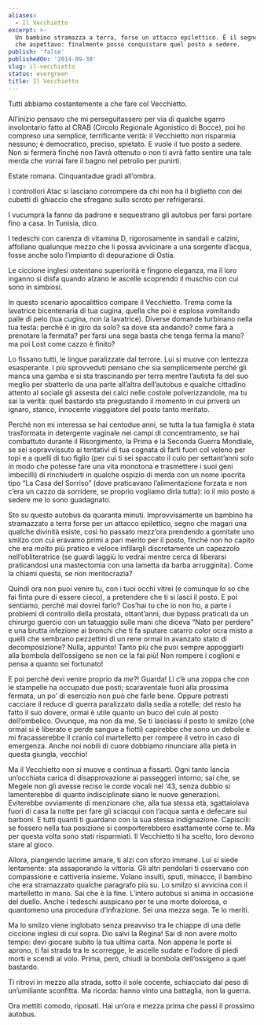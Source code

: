 ```yaml
---
aliases:
  - Il Vecchietto
excerpt: >-
  Un bambino stramazza a terra, forse un attacco epilettico. È il segno divino
  che aspettavo: finalmente posso conquistare quel posto a sedere.
publish: 'false'
publishedOn: '2014-09-30'
slug: il-vecchietto
status: evergreen
title: Il Vecchietto
---
```

Tutti abbiamo costantemente a che fare col Vecchietto.

All’inizio pensavo che mi perseguitassero per via di qualche sgarro involontario fatto al CRAB (Circolo Regionale Agonistico di Bocce), poi ho compreso una semplice, terrificante verità: il Vecchietto non risparmia nessuno; è democratico, preciso, spietato. E vuole il tuo posto a sedere. Non si fermerà finché non l’avrà ottenuto o non ti avrà fatto sentire una tale merda che vorrai fare il bagno nel petrolio per punirti.

Estate romana. Cinquantadue gradi all’ombra.

I controllori Atac si lasciano corrompere da chi non ha il biglietto con dei cubetti di ghiaccio che sfregano sullo scroto per refrigerarsi.

I vucumprà la fanno da padrone e sequestrano gli autobus per farsi portare fino a casa. In Tunisia, dico.

I tedeschi con carenza di vitamina D, rigorosamente in sandali e calzini, affollano qualunque mezzo che li possa avvicinare a una sorgente d’acqua, fosse anche solo l’impianto di depurazione di Ostia.

Le ciccione inglesi ostentano superiorità e fingono eleganza, ma il loro inganno si disfa quando alzano le ascelle scoprendo il muschio con cui sono in simbiosi.

In questo scenario apocalittico compare il Vecchietto. Trema come la lavatrice bicentenaria di tua cugina, quella che poi è esplosa vomitando palle di pelo (tua cugina, non la lavatrice). Diverse domande turbinano nella tua testa: perché è in giro da solo? sa dove sta andando? come farà a prenotare la fermata? per farsi una sega basta che tenga ferma la mano? ma poi Lost come cazzo è finito?

Lo fissano tutti, le lingue paralizzate dal terrore. Lui si muove con lentezza esasperante. I più sprovveduti pensano che sia semplicemente perché gli manca una gamba e si sta trascinando per terra mentre l’autista fa del suo meglio per sbatterlo da una parte all’altra dell’autobus e qualche cittadino attento al sociale gli assesta dei calci nelle costole polverizzandole, ma tu sai la verità: quel bastardo sta pregustando il momento in cui priverà un ignaro, stanco, innocente viaggiatore del posto tanto meritato.

Perché non mi interessa se hai centodue anni, se tutta la tua famiglia è stata trasformata in detergente vaginale nei campi di concentramento, se hai combattuto durante il Risorgimento, la Prima e la Seconda Guerra Mondiale, se sei sopravvissuto ai tentativi di tua cognata di farti fuori col veleno per topi e a quelli di tuo figlio (per cui ti sei spaccato il culo per settant’anni solo in modo che potesse fare una vita monotona e trasmettere i suoi geni imbecilli) di rinchiuderti in qualche ospizio di merda con un nome ipocrita tipo “La Casa del Sorriso” (dove praticavano l’alimentazione forzata e non c’era un cazzo da sorridere, se proprio vogliamo dirla tutta): io il mio posto a sedere me lo sono guadagnato.

Sto su questo autobus da quaranta minuti. Improvvisamente un bambino ha stramazzato a terra forse per un attacco epilettico, segno che magari una qualche divinità esiste, così ho passato mezz’ora prendendo a gomitate uno smilzo con cui eravamo primi a pari merito per il posto, finché non ho capito che era _molto_ più pratico e veloce infilargli discretamente un capezzolo nell’obliteratrice (se guardi laggiù lo vedrai mentre cerca di liberarsi praticandosi una mastectomia con una lametta da barba arrugginita). Come la chiami questa, se non meritocrazia?

Quindi ora non puoi venire tu, con i tuoi occhi vitrei (e comunque lo so che fai finta pure di essere cieco), a pretendere che ti si lasci il posto. E poi sentiamo, perché mai dovrei farlo? Cos’hai tu che io non ho, a parte i problemi di controllo della prostata, ottant’anni, due bypass praticati da un chirurgo guercio con un tatuaggio sulle mani che diceva “Nato per perdere” e una brutta infezione ai bronchi che ti fa sputare catarro color ocra misto a quelli che sembrano pezzettini di un rene ormai in avanzato stato di decomposizione? Nulla, appunto! Tanto più che puoi sempre appoggiarti alla bombola dell’ossigeno se non ce la fai più! Non rompere i coglioni e pensa a quanto sei fortunato!

E poi perché devi venire proprio da _me_?! Guarda! Lì c’è una zoppa che con le stampelle ha occupato due posti; scaraventale fuori alla prossima fermata, un po’ di esercizio non può che farle bene. Oppure potresti cacciare il reduce di guerra paralizzato dalla sedia a rotelle; del resto ha fatto il suo dovere, ormai è utile quanto un buco del culo al posto dell’ombelico. Ovunque, ma non da me. Se ti lasciassi il posto lo smilzo (che ormai si è liberato e perde sangue a fiotti) capirebbe che sono un debole e mi fracasserebbe il cranio col martelletto per rompere il vetro in caso di emergenza. Anche noi nobili di cuore dobbiamo rinunciare alla pietà in questa giungla, vecchio!

Ma il Vecchietto non si muove e continua a fissarti. Ogni tanto lancia un’occhiata carica di disapprovazione ai passeggeri intorno; sai che, se Megele non gli avesse reciso le corde vocali nel ‘43, senza dubbio si lamenterebbe di quanto indisciplinate siano le nuove generazioni. Eviterebbe ovviamente di menzionare che, alla tua stessa età, sgattaiolava fuori di casa la notte per fare gli sciacqui con l’acqua santa e defecare sui barboni. E tutti quanti ti guardano con la sua stessa indignazione. Capiscili: se fossero nella tua posizione si comporterebbero esattamente come te. Ma per questa volta sono stati risparmiati. Il Vecchietto ti ha scelto, loro devono stare al gioco.

Allora, piangendo lacrime amare, ti alzi con sforzo immane. Lui si siede lentamente: sta assaporando la vittoria. Gli altri pendolari ti osservano con compassione e cattiveria insieme. Volano insulti, sputi, minacce, il bambino che era stramazzato qualche paragrafo più su. Lo smilzo si avvicina con il martelletto in mano. Sai che è la fine. L’intero autobus si anima in occasione del duello. Anche i tedeschi auspicano per te una morte dolorosa, o quantomeno una procedura d’infrazione. Sei una mezza sega. Te lo meriti.

Ma lo smilzo viene inglobato senza preavviso tra le chiappe di una delle ciccione inglesi di cui sopra. Dio salvi la Regina! Sai di non avere molto tempo: devi giocare subito la tua ultima carta. Non appena le porte si aprono, ti fai strada tra le scorregge, le ascelle sudate e l’odore di piedi morti e scendi al volo. Prima, però, chiudi la bombola dell’ossigeno a quel bastardo.

Ti ritrovi in mezzo alla strada, sotto il sole cocente, schiacciato dal peso di un’umiliante sconfitta. Ma ricorda: hanno vinto una battaglia, non la guerra.

Ora mettiti comodo, riposati. Hai un’ora e mezza prima che passi il prossimo autobus.
